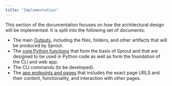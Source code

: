 ```yaml
---
title: "Implementation"
---
```


This section of the documentation focuses on how the architectural
design will be implemented. It is split into the following set of
documents:

-   The main [Outputs](outputs.qmd), including the files, folders, and
    other artifacts that will be produced by Sprout.
-   The [core Python functions](python-functions.qmd) that form the
    basis of Sprout and that are designed to be used in Python code as
    well as form the foundation of the CLI and web app.
-   The CLI commands (to be developed).
-   The [app endpoints and pages](app-urls.qmd) that includes the exact
    page URLS and their content, functionality, and interaction with
    other pages.

